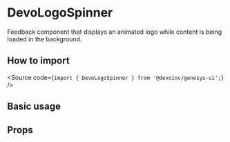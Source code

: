 

<Meta of={Stories} />

# DevoLogoSpinner

Feedback component that displays an animated logo while content is being loaded
in the background.

## How to import

<Source code={`import { DevoLogoSpinner } from '@devoinc/genesys-ui';`} />

## Basic usage

<Canvas of={Stories.Playground} />

## Props

<ArgTypes of={Stories} />
